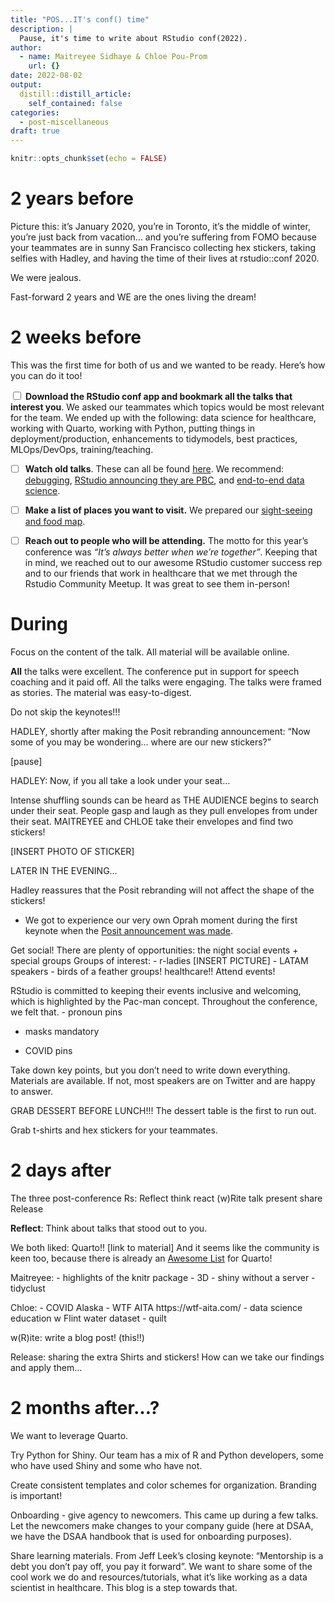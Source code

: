 ```yaml
---
title: "POS...IT's conf() time"
description: |
  Pause, it's time to write about RStudio conf(2022).
author:
  - name: Maitreyee Sidhaye & Chloe Pou-Prom
    url: {}
date: 2022-08-02
output:
  distill::distill_article:
    self_contained: false
categories:
  - post-miscellaneous
draft: true
---
```



```r
knitr::opts_chunk$set(echo = FALSE)
```

# 2 years before

Picture this: it's January 2020, you're in Toronto, it's the middle of winter, you're just back from vacation... and you're suffering from FOMO because your teammates are in sunny San Francisco collecting hex stickers, taking selfies with Hadley, and having the time of their lives at rstudio::conf 2020.

We were jealous.

Fast-forward 2 years and WE are the ones living the dream!

# 2 weeks before

This was the first time for both of us and we wanted to be ready. Here's how you can do it too!

<input type="checkbox" unchecked>  **Download the RStudio conf app and bookmark all the talks that interest you**. We asked our teammates which topics would be most relevant for the team. We ended up with the following: data science for healthcare, working with Quarto, working with Python, putting things in deployment/production, enhancements to tidymodels, best practices, MLOps/DevOps, training/teaching.</input>

- [ ] **Watch old talks**. These can all be found [here](). We recommend: [debugging](), [RStudio announcing they are PBC](), and [end-to-end data science](https://www.rstudio.com/resources/rstudioconf-2020/deploying-end-to-end-data-science-with-shiny-plumber-and-pins/).


- [ ] **Make a list of places you want to visit.** We prepared our [sight-seeing and food map](). 

- [ ] **Reach out to people who will be attending.** The motto for this year's conference was _"It’s always better when we’re together"_. Keeping that in mind, we reached out to our awesome RStudio customer success rep and to our friends that work in healthcare that we met through the Rstudio Community Meetup. It was great to see them in-person!

# During


Focus on the content of the talk. All material will be available online.

**All** the talks were excellent. The conference put in support for speech coaching and it paid off. All the talks were engaging. The talks were framed as stories. The material was easy-to-digest. 

Do not skip the keynotes!!! 

HADLEY, shortly after making the Posit rebranding announcement: "Now some of you may be wondering... where are our new stickers?"

[pause]

HADLEY: Now, if you all take a look under your seat...

Intense shuffling sounds can be heard as THE AUDIENCE begins to search under their seat. People gasp and laugh as they pull envelopes from under their seat. MAITREYEE and CHLOE take their envelopes and find two stickers!

[INSERT PHOTO OF STICKER]

LATER IN THE EVENING...

Hadley reassures that the Posit rebranding will not affect the shape of the stickers!


- We got to experience our very own Oprah moment during the first keynote when the [Posit announcement was made](). 



Get social! There are plenty of opportunities: the night social events + special groups
Groups of interest:
- r-ladies 
[INSERT PICTURE]
- LATAM speakers
- birds of a feather groups! healthcare!!
Attend events!

RStudio is committed to keeping their events inclusive and welcoming, which is highlighted by the Pac-man concept. Throughout the conference, we felt that.
- pronoun pins

- masks mandatory

- COVID pins

Take down key points, but you don't need to write down everything. Materials are available. If not, most speakers are on Twitter and are happy to answer.

GRAB DESSERT BEFORE LUNCH!!! The dessert table is the first to run out.

Grab t-shirts and hex stickers for your teammates.

# 2 days after

The three post-conference Rs: 
Reflect think react
(w)Rite talk present 
share Release

**Reflect**: Think about talks that stood out to you.

We both liked: Quarto!! [link to material] And it seems like the community is keen too, because there is already an [Awesome List]() for Quarto!

Maitreyee:
- highlights of the knitr package
- 3D
- shiny without a server
- tidyclust 

Chloe:
- COVID Alaska
- WTF AITA https://wtf-aita.com/
- data science education w Flint water dataset
- quilt

w(R)ite: write a blog post! (this!!)

Release:
sharing the extra Shirts and stickers!
How can we take our findings and apply them...


# 2 months after...?

We want to leverage Quarto.

Try Python for Shiny. Our team has a mix of R and Python developers, some who have used Shiny and some who have not.

Create consistent templates and color schemes for organization. Branding is important!

Onboarding - give agency to newcomers. This came up during a few talks. Let the newcomers make changes to your company guide (here at DSAA, we have the DSAA handbook that is used for onboarding purposes). 

Share learning materials. From Jeff Leek's closing keynote: "Mentorship is a debt you don't pay off, you pay it forward". We want to share some of the cool work we do and resources/tutorials, what it's like working as a data scientist in healthcare. This blog is a step towards that.